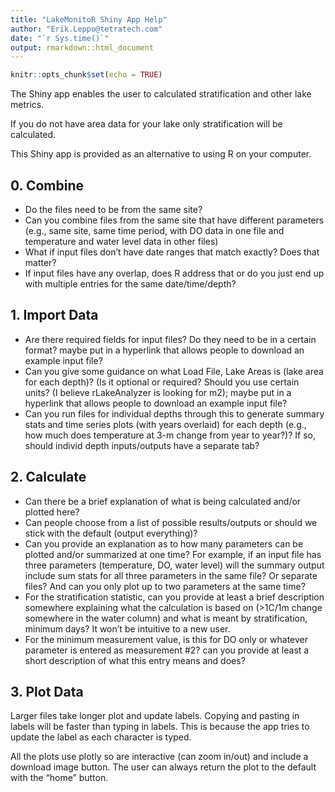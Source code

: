 ```yaml
---
title: "LakeMonitoR Shiny App Help"
author: "Erik.Leppo@tetratech.com"
date: "`r Sys.time()`"
output: rmarkdown::html_document
---
```


```r
knitr::opts_chunk$set(echo = TRUE)
```

The Shiny app enables the user to calculated stratification and other lake 
metrics.

If you do not have area data for your lake only stratification will be 
calculated.

This Shiny app is provided as an alternative to using R on your computer.

## 0. Combine
*	Do the files need to be from the same site?
*	Can you combine files from the same site that have different parameters (e.g., same site, same time period, with DO data in one file and temperature and water level data in other files)
*	What if input files don’t have date ranges that match exactly? Does that matter?
*	If input files have any overlap, does R address that or do you just end up with multiple entries for the same date/time/depth?

## 1. Import Data
*	Are there required fields for input files? Do they need to be in a certain format? maybe put in a hyperlink that allows people to download an example input file?
*	Can you give some guidance on what Load File, Lake Areas is (lake area for each depth)? (Is it optional or required? Should you use certain units? (I believe rLakeAnalyzer is looking for m2); maybe put in a hyperlink that allows people to download an example input file?
*	Can you run files for individual depths through this to generate summary stats and time series plots (with years overlaid) for each depth (e.g., how much does temperature at 3-m change from year to year?)? If so, should individ depth inputs/outputs have a separate tab? 

## 2. Calculate
*	Can there be a brief explanation of what is being calculated and/or plotted here? 
*	Can people choose from a list of possible results/outputs or should we stick with the default (output everything)? 
*	Can you provide an explanation as to how many parameters can be plotted and/or summarized at one time? For example, if an input file has three parameters (temperature, DO, water level) will the summary output include sum stats for all three parameters in the same file? Or separate files? And can you only plot up to two parameters at the same time? 
*	For the stratification statistic, can you provide at least a brief description somewhere explaining what the calculation is based on (>1C/1m change somewhere in the water column) and what is meant by stratification, minimum days? It won’t be intuitive to a new user.
*	For the minimum measurement value, is this for DO only or whatever parameter is entered as measurement #2? can you provide at least a short description of what this entry means and does? 

## 3. Plot Data

Larger files take longer plot and update labels.  Copying and pasting in labels 
will be faster than typing in labels.  This is because the app tries to update 
the label as each character is typed.

All the plots use plotly so are interactive (can zoom in/out) and include a 
download image button.  The user can always return the plot to the default with 
the "home" button.

